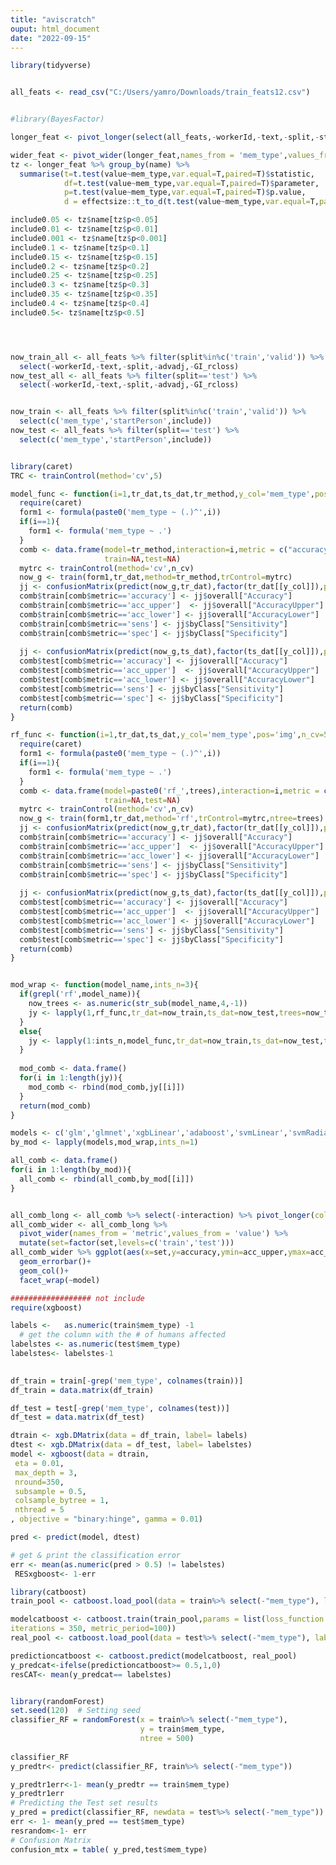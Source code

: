 ```yaml
---
title: "aviscratch"
ouput: html_document
date: "2022-09-15"
---
```

```r
library(tidyverse)


all_feats <- read_csv("C:/Users/yamro/Downloads/train_feats12.csv")


#library(BayesFactor)

longer_feat <- pivot_longer(select(all_feats,-workerId,-text,-split,-startPerson,-advadj),cols=setdiff(colnames(all_feats)[4:(ncol(all_feats)-1)],c('startPerson','advadj')))

wider_feat <- pivot_wider(longer_feat,names_from = 'mem_type',values_from = 'value')
tz <- longer_feat %>% group_by(name) %>% 
  summarise(t=t.test(value~mem_type,var.equal=T,paired=T)$statistic,
            df=t.test(value~mem_type,var.equal=T,paired=T)$parameter,
            p=t.test(value~mem_type,var.equal=T,paired=T)$p.value,
            d = effectsize::t_to_d(t.test(value~mem_type,var.equal=T,paired=T)$statistic,t.test(value~mem_type,var.equal=T,paired=T)$parameter,paired=T)$d)

include0.05 <- tz$name[tz$p<0.05]
include0.01 <- tz$name[tz$p<0.01]
include0.001 <- tz$name[tz$p<0.001]
include0.1 <- tz$name[tz$p<0.1]
include0.15 <- tz$name[tz$p<0.15]
include0.2 <- tz$name[tz$p<0.2]
include0.25 <- tz$name[tz$p<0.25]
include0.3 <- tz$name[tz$p<0.3]
include0.35 <- tz$name[tz$p<0.35]
include0.4 <- tz$name[tz$p<0.4]
include0.5<- tz$name[tz$p<0.5]




now_train_all <- all_feats %>% filter(split%in%c('train','valid')) %>% 
  select(-workerId,-text,-split,-advadj,-GI_rcloss)
now_test_all <- all_feats %>% filter(split=='test') %>% 
  select(-workerId,-text,-split,-advadj,-GI_rcloss)


now_train <- all_feats %>% filter(split%in%c('train','valid')) %>% 
  select(c('mem_type','startPerson',include))
now_test <- all_feats %>% filter(split=='test') %>% 
  select(c('mem_type','startPerson',include))


library(caret)
TRC <- trainControl(method='cv',5)

model_func <- function(i=1,tr_dat,ts_dat,tr_method,y_col='mem_type',pos='img',n_cv=5){
  require(caret)
  form1 <- formula(paste0('mem_type ~ (.)^',i))
  if(i==1){
    form1 <- formula('mem_type ~ .')
  }
  comb <- data.frame(model=tr_method,interaction=i,metric = c("accuracy","acc_upper","acc_lower","sens","spec"),
                     train=NA,test=NA)
  mytrc <- trainControl(method='cv',n_cv)
  now_g <- train(form1,tr_dat,method=tr_method,trControl=mytrc)
  jj <- confusionMatrix(predict(now_g,tr_dat),factor(tr_dat[[y_col]]),positive=pos)
  comb$train[comb$metric=='accuracy'] <- jj$overall["Accuracy"]
  comb$train[comb$metric=='acc_upper']  <- jj$overall["AccuracyUpper"]
  comb$train[comb$metric=='acc_lower'] <- jj$overall["AccuracyLower"]
  comb$train[comb$metric=='sens'] <- jj$byClass["Sensitivity"]
  comb$train[comb$metric=='spec'] <- jj$byClass["Specificity"]
  
  jj <- confusionMatrix(predict(now_g,ts_dat),factor(ts_dat[[y_col]]),positive=pos)
  comb$test[comb$metric=='accuracy'] <- jj$overall["Accuracy"]
  comb$test[comb$metric=='acc_upper']  <- jj$overall["AccuracyUpper"]
  comb$test[comb$metric=='acc_lower'] <- jj$overall["AccuracyLower"]
  comb$test[comb$metric=='sens'] <- jj$byClass["Sensitivity"]
  comb$test[comb$metric=='spec'] <- jj$byClass["Specificity"]
  return(comb)
}

rf_func <- function(i=1,tr_dat,ts_dat,y_col='mem_type',pos='img',n_cv=5,trees=500){
  require(caret)
  form1 <- formula(paste0('mem_type ~ (.)^',i))
  if(i==1){
    form1 <- formula('mem_type ~ .')
  }
  comb <- data.frame(model=paste0('rf_',trees),interaction=i,metric = c("accuracy","acc_upper","acc_lower","sens","spec"),
                     train=NA,test=NA)
  mytrc <- trainControl(method='cv',n_cv)
  now_g <- train(form1,tr_dat,method='rf',trControl=mytrc,ntree=trees)
  jj <- confusionMatrix(predict(now_g,tr_dat),factor(tr_dat[[y_col]]),positive=pos)
  comb$train[comb$metric=='accuracy'] <- jj$overall["Accuracy"]
  comb$train[comb$metric=='acc_upper']  <- jj$overall["AccuracyUpper"]
  comb$train[comb$metric=='acc_lower'] <- jj$overall["AccuracyLower"]
  comb$train[comb$metric=='sens'] <- jj$byClass["Sensitivity"]
  comb$train[comb$metric=='spec'] <- jj$byClass["Specificity"]
  
  jj <- confusionMatrix(predict(now_g,ts_dat),factor(ts_dat[[y_col]]),positive=pos)
  comb$test[comb$metric=='accuracy'] <- jj$overall["Accuracy"]
  comb$test[comb$metric=='acc_upper']  <- jj$overall["AccuracyUpper"]
  comb$test[comb$metric=='acc_lower'] <- jj$overall["AccuracyLower"]
  comb$test[comb$metric=='sens'] <- jj$byClass["Sensitivity"]
  comb$test[comb$metric=='spec'] <- jj$byClass["Specificity"]
  return(comb)
}


mod_wrap <- function(model_name,ints_n=3){
  if(grepl('rf',model_name)){
    now_trees <- as.numeric(str_sub(model_name,4,-1))
    jy <- lapply(1,rf_func,tr_dat=now_train,ts_dat=now_test,trees=now_trees)
  }
  else{
    jy <- lapply(1:ints_n,model_func,tr_dat=now_train,ts_dat=now_test,tr_method=model_name)  
  }
  
  mod_comb <- data.frame()
  for(i in 1:length(jy)){
    mod_comb <- rbind(mod_comb,jy[[i]])
  }
  return(mod_comb)
}

models <- c('glm','glmnet','xgbLinear','adaboost','svmLinear','svmRadial','rf_500','rf_100')
by_mod <- lapply(models,mod_wrap,ints_n=1)

all_comb <- data.frame()
for(i in 1:length(by_mod)){
  all_comb <- rbind(all_comb,by_mod[[i]])
}


all_comb_long <- all_comb %>% select(-interaction) %>% pivot_longer(cols=c(train,test),names_to = 'set')
all_comb_wider <- all_comb_long %>%
  pivot_wider(names_from = 'metric',values_from = 'value') %>% 
  mutate(set=factor(set,levels=c('train','test')))
all_comb_wider %>% ggplot(aes(x=set,y=accuracy,ymin=acc_upper,ymax=acc_lower,fill=set))+
  geom_errorbar()+
  geom_col()+
  facet_wrap(~model)

################## not include
require(xgboost)

labels <-   as.numeric(train$mem_type) -1
  # get the column with the # of humans affected
labelstes <- as.numeric(test$mem_type)
labelstes<- labelstes-1
   

df_train = train[-grep('mem_type', colnames(train))]
df_train = data.matrix(df_train)

df_test = test[-grep('mem_type', colnames(test))]
df_test = data.matrix(df_test)

dtrain <- xgb.DMatrix(data = df_train, label= labels)
dtest <- xgb.DMatrix(data = df_test, label= labelstes)
model <- xgboost(data = dtrain,
 eta = 0.01,
 max_depth = 3, 
 nround=350, 
 subsample = 0.5,
 colsample_bytree = 1,
 nthread = 5
, objective = "binary:hinge", gamma = 0.01)

pred <- predict(model, dtest)

# get & print the classification error
err <- mean(as.numeric(pred > 0.5) != labelstes)
 RESxgboost<- 1-err

library(catboost)
train_pool <- catboost.load_pool(data = train%>% select(-"mem_type"), label= labels)

modelcatboost <- catboost.train(train_pool,params = list(loss_function = 'Logloss',
iterations = 350, metric_period=100))
real_pool <- catboost.load_pool(data = test%>% select(-"mem_type"), label= labelstes)

predictioncatboost <- catboost.predict(modelcatboost, real_pool)
y_predcat<-ifelse(predictioncatboost>= 0.5,1,0)
resCAT<- mean(y_predcat== labelstes)


library(randomForest)
set.seed(120)  # Setting seed
classifier_RF = randomForest(x = train%>% select(-"mem_type"),
                             y = train$mem_type,
                             ntree = 500)
  
classifier_RF
y_predtr<- predict(classifier_RF, train%>% select(-"mem_type"))

y_predtr1err<-1- mean(y_predtr == train$mem_type)
y_predtr1err
# Predicting the Test set results
y_pred = predict(classifier_RF, newdata = test%>% select(-"mem_type"))
err <- 1- mean(y_pred == test$mem_type)
resrandom<-1- err
# Confusion Matrix
confusion_mtx = table( y_pred,test$mem_type)
```